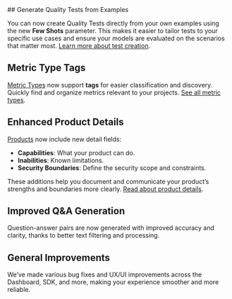 <Update label="2025-06-23" description="Quality Test Generation, Metric Tags, and Product Details">
## Generate Quality Tests from Examples

You can now create Quality Tests directly from your own examples using the new **Few Shots** parameter. This makes it easier to tailor tests to your specific use cases and ensure your models are evaluated on the scenarios that matter most. [Learn more about test creation](/sdk/api/test/create).

## Metric Type Tags

[Metric Types](/concepts/metric-type) now support **tags** for easier classification and discovery. Quickly find and organize metrics relevant to your projects. [See all metric types](/concepts/metric-type).

## Enhanced Product Details

[Products](/concepts/product) now include new detail fields:
- **Capabilities**: What your product can do.
- **Inabilities**: Known limitations.
- **Security Boundaries**: Define the security scope and constraints.

These additions help you document and communicate your product’s strengths and boundaries more clearly. [Read about product details](/concepts/product).


## Improved Q&A Generation
Question-answer pairs are now generated with improved accuracy and clarity, thanks to better text filtering and processing.


## General Improvements

We’ve made various bug fixes and UX/UI improvements across the Dashboard, SDK, and more, making your experience smoother and more reliable.
</Update>
